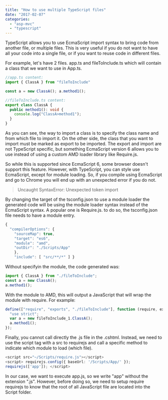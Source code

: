 ```yaml
---
title: "How to use multiple TypeScript files"
date: "2017-02-07"
categories: 
  - "asp-mvc"
  - "typescript"
---
```


TypeScript allows you to use EcmaScript import syntax to bring code from another file, or multiple files. This is very useful if you do not want to have all your code into a single file, or if you want to reuse code in different files.

For example, let's have 2 files. app.ts and fileToInclude.ts which will contain a class that we want to use in App.ts.

```typescript
//app.ts content: 
import { ClassA } from "fileToInclude"

const a = new ClassA(); a.method1();

//fileToInclude.ts content: 
export class ClassA { 
  public method1(): void { 
    console.log("ClassA>method1"); 
  } 
} 
``` 

As you can see, the way to import a class is to specify the class name and from which file to import it. On the other side, the class that you want to import must be marked as export to be imported. The export and import are not TypeScript specific, but something EcmaScript version 6 allows you to use instead of using a custom AMD loader library like Require.js.

So while this is supported since EcmaScript 6, some browser doesn't support this feature. However, with TypeScript, you can style use EcmaScript, except for module loading. So, if you compile using EcmaScript and go to Chrome you will end up with an unexpected error if you do not.

> Uncaught SyntaxError: Unexpected token import

By changing the target of the tsconfig.json to use a module loader the generated code will be using the module loader syntax instead of the EcmaScript syntax. A popular one is Require.js. to do so, the tsconfig.json file needs to have a module entry.

```typescript
{ 
  "compilerOptions": { 
    "sourceMap": true, 
    "target": "es6", 
    "module": "amd", 
    "outDir": "./Scripts/App" 
    }, 
    "include": [ "src/**/*" ] } 
``` 

Without specifyin the module, the code generated was: 

```typescript
import { ClassA } from "./fileToInclude"; 
const a = new ClassA(); 
a.method1(); 
``` 

With the module to AMD, this will output a JavaScript that will wrap the module with require. For example: 

```typescript
define(["require", "exports", "./fileToInclude"], function (require, exports, fileToInclude_1) { 
  "use strict"; 
  var a = new fileToInclude_1.ClassA(); 
  a.method1(); 
}); 
``` 

Finally, you cannot call directly the .js file in the .cshtml. Instead, we need to use the script tag with a src to requirejs and call a specific method to indicate which module to load (which file).

```typescript
<script src="~/Scripts/require.js"></script> 
<script> requirejs.config({ baseUrl: '/Scripts/App/' }); 
requirejs(['app']); </script> 
``` 

In our case, we want to execute app.js, so we write "app" without the extension ".js". However, before doing so, we need to setup require requirejs to know that the root of all JavaScript file are located into the Script folder.
